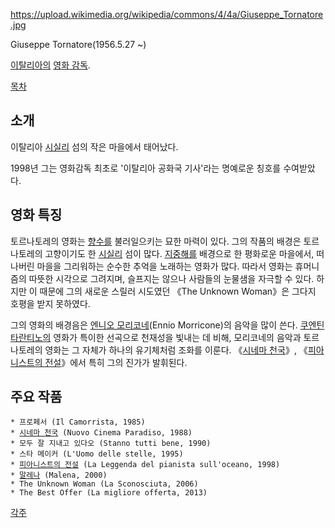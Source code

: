 https://upload.wikimedia.org/wikipedia/commons/4/4a/Giuseppe_Tornatore.jpg

Giuseppe Tornatore(1956.5.27 ~)

[[이탈리아]]의 [[영화 감독]].

[[목차]]

== 소개 ==
이탈리아 [[시실리]] 섬의 작은 마을에서 태어났다.

1998년 그는 영화감독 최초로 '이탈리아 공화국 기사'라는 명예로운 칭호를 수여받았다.

== 영화 특징 ==
토르나토레의 영화는 [[향수]]를 불러일으키는 묘한 마력이 있다. 그의 작품의 배경은 토르나토레의 고향이기도 한 [[시실리]] 섬이 많다. [[지중해]]를 배경으로 한 평화로운 마을에서, 떠나버린 마을을 그리워하는 순수한 추억을 노래하는 영화가 많다. 따라서 영화는 휴머니즘의 따뜻한 시각으로 그려지며, 슬프지는 않으나 사람들의 눈물샘을 자극할 수 있다. 하지만 이 때문에 그의 새로운 스릴러 시도였던 《The Unknown Woman》은 그다지 호평을 받지 못하였다.

그의 영화의 배경음은 [[엔니오 모리코네]](Ennio Morricone)의 음악을 많이 쓴다. [[쿠엔틴 타란티노]]의 영화가 특이한 선곡으로 천재성을 빛내는 데 비해, 모리코네의 음악과 토르나토레의 영화는 그 자체가 하나의 유기체처럼 조화를 이룬다. 《[[시네마 천국]]》, 《[[피아니스트의 전설]]》에서 특히 그의 진가가 발휘된다. 

== 주요 작품 == 
 * 프로페서 (Il Camorrista, 1985)
 * [[시네마 천국]] (Nuovo Cinema Paradiso, 1988)
 * 모두 잘 지내고 있다오 (Stanno tutti bene, 1990)
 * 스타 메이커 (L'Uomo delle stelle, 1995)
 * [[피아니스트의 전설]] (La Leggenda del pianista sull'oceano, 1998)
 * [[말레나]] (Malena, 2000)
 * The Unknown Woman (La Sconosciuta, 2006)
 * The Best Offer (La migliore offerta, 2013)

[[각주]]
